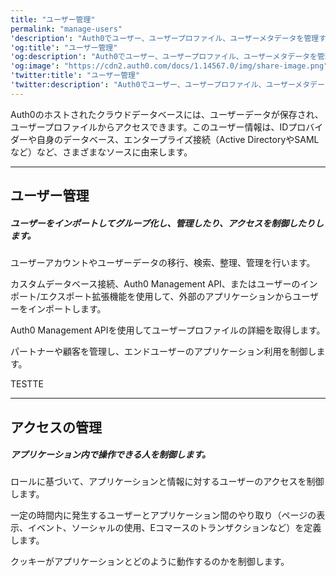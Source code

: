 ---
title: "ユーザー管理"
permalink: "manage-users"
'description': "Auth0でユーザー、ユーザープロファイル、ユーザーメタデータを管理する方法をご紹介します。"
'og:title': "ユーザー管理"
'og:description': "Auth0でユーザー、ユーザープロファイル、ユーザーメタデータを管理する方法をご紹介します。"
'og:image': "https://cdn2.auth0.com/docs/1.14567.0/img/share-image.png"
'twitter:title': "ユーザー管理"
'twitter:description': "Auth0でユーザー、ユーザープロファイル、ユーザーメタデータを管理する方法をご紹介します。"
---


<AuthDocsPipeline activeId="manage-users"/>

Auth0のホストされたクラウドデータベースには、ユーザーデータが保存され、ユーザープロファイルからアクセスできます。このユーザー情報は、IDプロバイダーや自身のデータベース、エンタープライズ接続（Active DirectoryやSAMLなど）など、さまざまなソースに由来します。

---

## ユーザー管理

##### ユーザーをインポートしてグループ化し、管理したり、アクセスを制御したりします。

<Card title="ユーザーアカウント" href="/ja-jp/manage-users/user-accounts">

ユーザーアカウントやユーザーデータの移行、検索、整理、管理を行います。

</Card>

<Card title="ユーザー移行" href="/ja-jp/manage-users/user-migration">

カスタムデータベース接続、Auth0 Management API、またはユーザーのインポート/エクスポート拡張機能を使用して、外部のアプリケーションからユーザーをインポートします。

</Card>

<Card title="ユーザー検索" href="/ja-jp/manage-users/user-search">

Auth0 Management APIを使用してユーザープロファイルの詳細を取得します。

</Card>

<Card title="Organizations" href="/ja-jp/manage-users/organizations">

パートナーや顧客を管理し、エンドユーザーのアプリケーション利用を制御します。

</Card>

<Card title="My Account API" href="/ja-jp/manage-users/my-account-api"> TESTTE</Card>

---

## アクセスの管理

##### アプリケーション内で操作できる人を制御します。

<Card title="アクセス制御" href="/ja-jp/manage-users/access-control">

ロールに基づいて、アプリケーションと情報に対するユーザーのアクセスを制御します。

</Card>

<Card title="セッション" href="/ja-jp/manage-users/sessions">

一定の時間内に発生するユーザーとアプリケーション間のやり取り（ページの表示、イベント、ソーシャルの使用、Eコマースのトランザクションなど）を定義します。

</Card>

<Card title="クッキー" href="/ja-jp/manage-users/cookies">

クッキーがアプリケーションとどのように動作するのかを制御します。

</Card>

